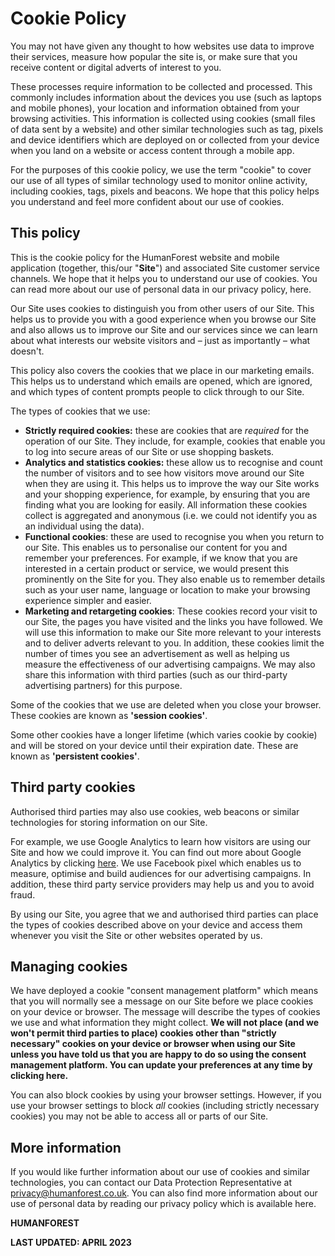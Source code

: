 # Cookie Policy

You may not have given any thought to how websites use data to improve their services, measure how popular the site is, or make sure that you receive content or digital adverts of interest to you.

These processes require information to be collected and processed. This commonly includes information about the devices you use (such as laptops and mobile phones), your location and information obtained from your browsing activities. This information is collected using cookies (small files of data sent by a website) and other similar technologies such as tag, pixels and device identifiers which are deployed on or collected from your device when you land on a website or access content through a mobile app.

For the purposes of this cookie policy, we use the term "cookie" to cover our use of all types of similar technology used to monitor online activity, including cookies, tags, pixels and beacons. We hope that this policy helps you understand and feel more confident about our use of cookies.

## This policy

This is the cookie policy for the HumanForest website and mobile application (together, this/our "**Site**") and associated Site customer service channels. We hope that it helps you to understand our use of cookies. You can read more about our use of personal data in our privacy policy, here.

Our Site uses cookies to distinguish you from other users of our Site. This helps us to provide you with a good experience when you browse our Site and also allows us to improve our Site and our services since we can learn about what interests our website visitors and – just as importantly – what doesn't.

This policy also covers the cookies that we place in our marketing emails. This helps us to understand which emails are opened, which are ignored, and which types of content prompts people to click through to our Site.

The types of cookies that we use:

- **Strictly required cookies:** these are cookies that are _required_ for the operation of our Site. They include, for example, cookies that enable you to log into secure areas of our Site or use shopping baskets.
- **Analytics and statistics cookies:** these allow us to recognise and count the number of visitors and to see how visitors move around our Site when they are using it. This helps us to improve the way our Site works and your shopping experience, for example, by ensuring that you are finding what you are looking for easily. All information these cookies collect is aggregated and anonymous (i.e. we could not identify you as an individual using the data).
- **Functional cookies**: these are used to recognise you when you return to our Site. This enables us to personalise our content for you and remember your preferences. For example, if we know that you are interested in a certain product or service, we would present this prominently on the Site for you. They also enable us to remember details such as your user name, language or location to make your browsing experience simpler and easier.
- **Marketing and retargeting cookies**: These cookies record your visit to our Site, the pages you have visited and the links you have followed. We will use this information to make our Site more relevant to your interests and to deliver adverts relevant to you. In addition, these cookies limit the number of times you see an advertisement as well as helping us measure the effectiveness of our advertising campaigns. We may also share this information with third parties (such as our third-party advertising partners) for this purpose.

Some of the cookies that we use are deleted when you close your browser. These cookies are known as **'session cookies'**.

Some other cookies have a longer lifetime (which varies cookie by cookie) and will be stored on your device until their expiration date. These are known as **'persistent cookies'**.

## Third party cookies

Authorised third parties may also use cookies, web beacons or similar technologies for storing information on our Site.

For example, we use Google Analytics to learn how visitors are using our Site and how we could improve it. You can find out more about Google Analytics by clicking [here](https://support.google.com/analytics/answer/6004245). We use Facebook pixel which enables us to measure, optimise and build audiences for our advertising campaigns. In addition, these third party service providers may help us and you to avoid fraud.

By using our Site, you agree that we and authorised third parties can place the types of cookies described above on your device and access them whenever you visit the Site or other websites operated by us.

## Managing cookies

We have deployed a cookie "consent management platform" which means that you will normally see a message on our Site before we place cookies on your device or browser. The message will describe the types of cookies we use and what information they might collect. **We will not place (and we won't permit third parties to place) cookies other than "strictly necessary" cookies on your device or browser when using our Site unless you have told us that you are happy to do so using the consent management platform. You can update your preferences at any time by clicking here.**

You can also block cookies by using your browser settings. However, if you use your browser settings to block _all_ cookies (including strictly necessary cookies) you may not be able to access all or parts of our Site.

## More information

If you would like further information about our use of cookies and similar technologies, you can contact our Data Protection Representative at privacy@humanforest.co.uk. You can also find more information about our use of personal data by reading our privacy policy which is available here.

**HUMANFOREST**

**LAST UPDATED: APRIL 2023**

